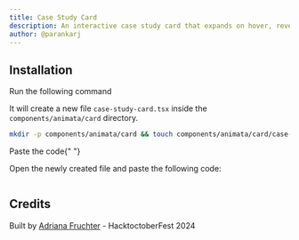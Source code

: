 ```yaml
---
title: Case Study Card
description: An interactive case study card that expands on hover, revealing a hidden tab with a clickable link to read comments.
author: @parankarj
---
```


<ComponentPreview name="card-case-study-card--docs" />

## Installation

<Step>Run the following command</Step>

It will create a new file `case-study-card.tsx` inside the `components/animata/card` directory.

```bash
mkdir -p components/animata/card && touch components/animata/card/case-study-card.tsx
```

<Step>Paste the code</Step>{" "}

Open the newly created file and paste the following code:

```jsx file=<rootDir>/animata/card/case-study-card.tsx

```

</Steps>

## Credits

Built by [Adriana Fruchter](https://github.com/webdevNYC) - HacktoctoberFest 2024
